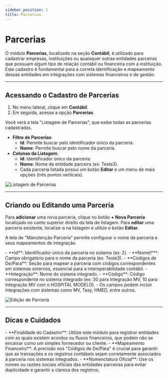 ```yaml
---
sidebar_position: 1
title: Parcerias
---
```



# Parcerias

O módulo **Parcerias**, localizado na seção **Contábil**, é utilizado para cadastrar empresas, instituições ou quaisquer outras entidades parceiras que possuam algum tipo de relação contábil ou financeira com a instituição. Este cadastro é fundamental para a correta identificação e mapeamento dessas entidades em integrações com sistemas financeiros e de gestão.

---

## Acessando o Cadastro de Parcerias

1.  No menu lateral, clique em **Contábil**.
2.  Em seguida, acesse a opção **Parcerias**.

Você verá a tela "Listagem de Parcerias", que exibe todas as parcerias cadastradas.

-   **Filtro de Parcerias**:
    -   **Id**: Permite buscar pelo identificador único da parceria.
    -   **Nome**: Permite buscar pelo nome da parceria.
-   **Colunas da Listagem**:
    -   **Id**: Identificador único da parceria.
    -   **Nome**: Nome da entidade parceira (ex: Teste3).
    -   Cada parceria listada possui um botão **Editar** e um menu de mais opções (três pontos verticais).

![Listagem de Parcerias](/img/lista_partner.png)

---

## Criando ou Editando uma Parceria

Para **adicionar** uma nova parceria, clique no botão **+ Nova Parceria** localizado no canto superior direito da tela de listagem.
Para **editar** uma parceria existente, localize-a na listagem e utilize o botão **Editar**.

A tela de "Manutenção Parceria" permite configurar o nome da parceria e seus mapeamentos de integração.

<Admonition type="info" title="Campos de Cadastro da Parceria">
-   **Id**: Identificador único da parceria no sistema (ex: 2).
-   **Nome\***: Campo obrigatório para o nome da parceria (ex: Teste3).
-   **Códigos de De/Para**: Seção para mapear a parceria com códigos correspondentes em sistemas externos, essencial para a interoperabilidade contábil.
    -   **Integração**: Nome do sistema integrado.
    -   **Código**: Código correspondente no sistema integrado (ex: 30 para Integração MV, 10 para Integração MV com o HOSPITAL MODELO).
    -   Os campos podem incluir integrações com sistemas como MV, Tasy, HMED, entre outros.

</Admonition>

![Edição de Parceria](/img/edit_partner.png)

---

## Dicas e Cuidados

<Admonition type="tip" title="Boas Práticas no Cadastro de Parcerias">
-   **Finalidade do Cadastro**: Utilize este módulo para registrar entidades com as quais existem acordos ou fluxos financeiros, que podem não se encaixar como um simples fornecedor ou cliente.
-   **Mapeamento Financeiro**: A precisão nos "Códigos de De/Para" é crucial para garantir que as transações e os registros contábeis sejam corretamente associados à parceria nos sistemas integrados.
-   **Nomenclatura Oficial**: Use os nomes ou razões sociais oficiais das entidades parceiras para evitar duplicidade e garantir a clareza dos registros.
</Admonition>